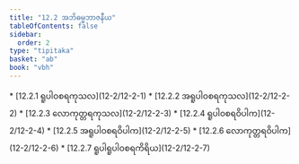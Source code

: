 ```yaml
---
title: "12.2 အဘိဓမ္မဘာဇနီယ"
tableOfContents: false
sidebar:
  order: 2
type: "tipitaka"
basket: "ab"
book: "vbh"
---
```



<DynamicBreadcrumb />



<TableOfContents book="vbh" section="12.2">
* [12.2.1 ရူပါဝစရကုသလ](12-2/12-2-1)
* [12.2.2 အရူပါဝစရကုသလ](12-2/12-2-2)
* [12.2.3 လောကုတ္တရကုသလ](12-2/12-2-3)
* [12.2.4 ရူပါဝစရဝိပါက](12-2/12-2-4)
* [12.2.5 အရူပါဝစရဝိပါက](12-2/12-2-5)
* [12.2.6 လောကုတ္တရဝိပါက](12-2/12-2-6)
* [12.2.7 ရူပါရူပါဝစရကိရိယ](12-2/12-2-7)
</TableOfContents>